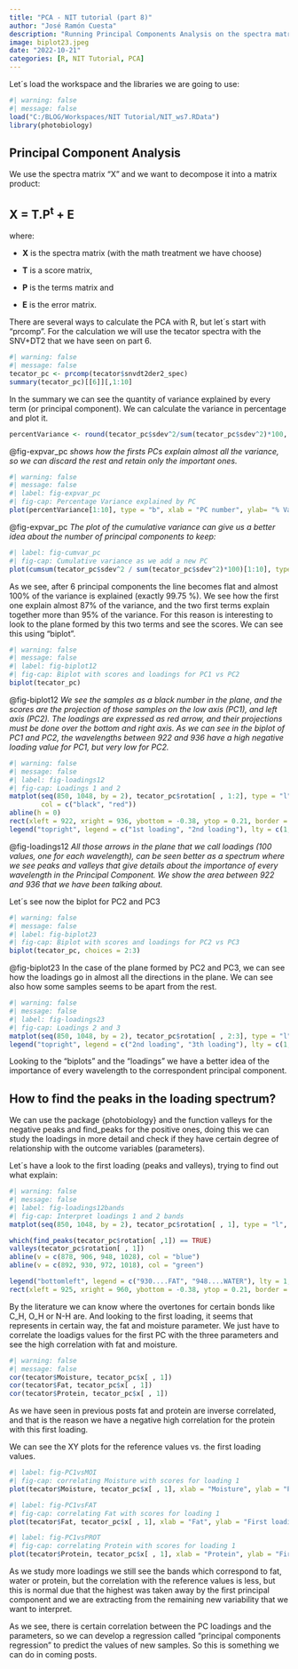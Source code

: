 ```yaml
---
title: "PCA - NIT tutorial (part 8)"
author: "José Ramón Cuesta"
description: "Running Principal Components Analysis on the spectra matrix"
image: biplot23.jpeg
date: "2022-10-21"
categories: [R, NIT Tutorial, PCA]
---
```


Let´s load the workspace and the libraries we are going to use:

```r
#| warning: false
#| message: false
load("C:/BLOG/Workspaces/NIT Tutorial/NIT_ws7.RData")
library(photobiology)
```

## Principal Component Analysis

We use the spectra matrix "X" and we want to decompose it into a matrix product:

## **X = T.P^t^ + E**

where:

-   **X** is the spectra matrix (with the math treatment we have choose)

-   **T** is a score matrix,

-   **P** is the terms matrix and

-   **E** is the error matrix.

There are several ways to calculate the PCA with R, but let´s start with "prcomp". For the calculation we will use the tecator spectra with the SNV+DT2 that we have seen on part 6.

```r
#| warning: false
#| message: false
tecator_pc <- prcomp(tecator$snvdt2der2_spec)
summary(tecator_pc)[[6]][,1:10]
```

In the summary we can see the quantity of variance explained by every term (or principal component). We can calculate the variance in percentage and plot it.

```r

percentVariance <- round(tecator_pc$sdev^2/sum(tecator_pc$sdev^2)*100, 2)

```

@fig-expvar_pc *shows how the firsts PCs explain almost all the variance, so we can discard the rest and retain only the important ones.*

```r
#| warning: false
#| message: false
#| label: fig-expvar_pc
#| fig-cap: Percentage Variance explained by PC
plot(percentVariance[1:10], type = "b", xlab = "PC number", ylab= "% Variance explained")
```

@fig-expvar_pc *The plot of the cumulative variance can give us a better idea about the number of principal components to keep:*

```r
#| label: fig-cumvar_pc
#| fig-cap: Cumulative variance as we add a new PC
plot(cumsum(tecator_pc$sdev^2 / sum(tecator_pc$sdev^2)*100)[1:10], type="b", xlab = "PC number", ylab = "Cummulative Variance %")
```

As we see, after 6 principal components the line becomes flat and almost 100% of the variance is explained (exactly 99.75 %). We see how the first one explain almost 87% of the variance, and the two first terms explain together more than 95% of the variance. For this reason is interesting to look to the plane formed by this two terms and see the scores. We can see this using "biplot".

```r
#| warning: false
#| message: false
#| label: fig-biplot12
#| fig-cap: Biplot with scores and loadings for PC1 vs PC2
biplot(tecator_pc)
```

@fig-biplot12 *We see the samples as a black number in the plane, and the scores are the projection of those samples on the low axis (PC1), and left axis (PC2). The loadings are expressed as red arrow, and their projections must be done over the bottom and right axis. As we can see in the biplot of PC1 and PC2, the wavelengths between 922 and 936 have a high negative loading value for PC1, but very low for PC2.*

```r
#| warning: false
#| message: false
#| label: fig-loadings12
#| fig-cap: Loadings 1 and 2
matplot(seq(850, 1048, by = 2), tecator_pc$rotation[ , 1:2], type = "l", ylab = "", xlab = "wavelength", main = "Loadings 1 and 2", 
        col = c("black", "red"))
abline(h = 0)
rect(xleft = 922, xright = 936, ybottom = -0.38, ytop = 0.21, border = "blue", lty = "dashed", lwd = 2 )
legend("topright", legend = c("1st loading", "2nd loading"), lty = c(1, 2), col = c("black", "red"))


```

@fig-loadings12 *All those arrows in the plane that we call loadings (100 values, one for each wavelength), can be seen better as a spectrum where we see peaks and valleys that give details about the importance of every wavelength in the Principal Component. We show the area between 922 and 936 that we have been talking about.*

Let´s see now the biplot for PC2 and PC3

```r
#| warning: false
#| message: false
#| label: fig-biplot23
#| fig-cap: Biplot with scores and loadings for PC2 vs PC3
biplot(tecator_pc, choices = 2:3)
```

@fig-biplot23 In the case of the plane formed by PC2 and PC3, we can see how the loadings go in almost all the directions in the plane. We can see also how some samples seems to be apart from the rest.

```r
#| warning: false
#| message: false
#| label: fig-loadings23
#| fig-cap: Loadings 2 and 3
matplot(seq(850, 1048, by = 2), tecator_pc$rotation[ , 2:3], type = "l", ylab = "", xlab = "wavelength", main = "Loadings 2 and 3", col = c("red", "blue"))
legend("topright", legend = c("2nd loading", "3th loading"), lty = c(1, 2), col = c("red", "blue"))
```

Looking to the "biplots" and the "loadings" we have a better idea of the importance of every wavelength to the correspondent principal component.

## How to find the peaks in the loading spectrum?

We can use the package {photobiology} and the function valleys for the negative peaks and find_peaks for the positive ones, doing this we can study the loadings in more detail and check if they have certain degree of relationship with the outcome variables (parameters).

Let´s have a look to the first loading (peaks and valleys), trying to find out what explain:

```r
#| warning: false
#| message: false
#| label: fig-loadings12bands
#| fig-cap: Interpret loadings 1 and 2 bands
matplot(seq(850, 1048, by = 2), tecator_pc$rotation[ , 1], type = "l", ylab = "", xlab = "wavelength", main = "Loading 1", col = "black")

which(find_peaks(tecator_pc$rotation[ ,1]) == TRUE)
valleys(tecator_pc$rotation[ , 1])
abline(v = c(878, 906, 948, 1028), col = "blue")
abline(v = c(892, 930, 972, 1018), col = "green")

legend("bottomleft", legend = c("930....FAT", "948....WATER"), lty = 1, col = c("green", "black"))
rect(xleft = 925, xright = 960, ybottom = -0.38, ytop = 0.21, border = "red", lty = "dashed", lwd = 2 )

```

By the literature we can know where the overtones for certain bonds like C_H, O_H or N-H are. And looking to the first loading, it seems that represents in certain way, the fat and moisture parameter. We just have to correlate the loadigs values for the first PC with the three parameters and see the high correlation with fat and moisture.

```r
#| warning: false
#| message: false
cor(tecator$Moisture, tecator_pc$x[ , 1])
cor(tecator$Fat, tecator_pc$x[ , 1])
cor(tecator$Protein, tecator_pc$x[ , 1])
```

As we have seen in previous posts fat and protein are inverse correlated, and that is the reason we have a negative high correlation for the protein with this first loading.

We can see the XY plots for the reference values vs. the first loading values.

```r
#| label: fig-PC1vsMOI
#| fig-cap: correlating Moisture with scores for loading 1
plot(tecator$Moisture, tecator_pc$x[ , 1], xlab = "Moisture", ylab = "PC1  response", main = "Moisture vs PC1")

```

```r
#| label: fig-PC1vsFAT
#| fig-cap: correlating Fat with scores for loading 1
plot(tecator$Fat, tecator_pc$x[ , 1], xlab = "Fat", ylab = "First loading response", main = "Fat vs PC1")
```

```r
#| label: fig-PC1vsPROT
#| fig-cap: correlating Protein with scores for loading 1
plot(tecator$Protein, tecator_pc$x[ , 1], xlab = "Protein", ylab = "First loading response", main = "Protein vs PC1")
```

As we study more loadings we still see the bands which correspond to fat, water or protein, but the correlation with the reference values is less, but this is normal due that the highest was taken away by the first principal component and we are extracting from the remaining new variability that we want to interpret.

As we see, there is certain correlation between the PC loadings and the parameters, so we can develop a regression called "principal components regression" to predict the values of new samples. So this is something we can do in coming posts.
